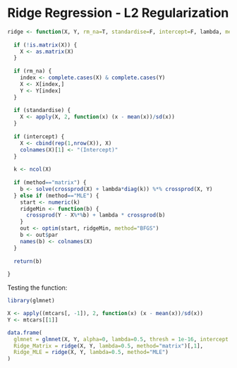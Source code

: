 # Ridge Regression - L2 Regularization

<!-- Discussion of the model goes here -->

```r

ridge <- function(X, Y, rm_na=T, standardise=F, intercept=F, lambda, method="matrix") {
  
  if (!is.matrix(X)) {
    X <- as.matrix(X)
  }
  
  if (rm_na) {
    index <- complete.cases(X) & complete.cases(Y)
    X <- X[index,]
    Y <- Y[index]
  }
  
  if (standardise) {
    X <- apply(X, 2, function(x) (x - mean(x))/sd(x))
  }
  
  if (intercept) {
    X <- cbind(rep(1,nrow(X)), X)
    colnames(X)[1] <- "(Intercept)"
  }
  
  k <- ncol(X)
  
  if (method=="matrix") {
    b <- solve(crossprod(X) + lambda*diag(k)) %*% crossprod(X, Y)
  } else if (method=="MLE") {
    start <- numeric(k)
    ridgeMin <- function(b) {
      crossprod(Y - X%*%b) + lambda * crossprod(b)
    }
    out <- optim(start, ridgeMin, method="BFGS")
    b <- out$par
    names(b) <- colnames(X)
  }
  
  return(b)
  
}


```

Testing the function:

```r

library(glmnet)

X <- apply((mtcars[, -1]), 2, function(x) (x - mean(x))/sd(x))
Y <- mtcars[[1]]

data.frame(
  glmnet = glmnet(X, Y, alpha=0, lambda=0.5, thresh = 1e-16, intercept = F, standardize=F)$beta[,1],
  Ridge_Matrix = ridge(X, Y, lambda=0.5, method="matrix")[,1],
  Ridge_MLE = ridge(X, Y, lambda=0.5, method="MLE")
)

```
